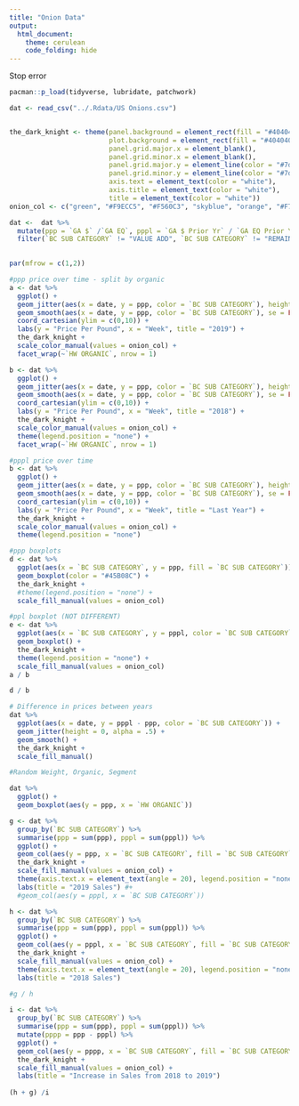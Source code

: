 ```yaml
---
title: "Onion Data"
output: 
  html_document:
    theme: cerulean
    code_folding: hide
---
```



Stop error
```r
pacman::p_load(tidyverse, lubridate, patchwork)

dat <- read_csv("../.Rdata/US Onions.csv")


the_dark_knight <- theme(panel.background = element_rect(fill = "#404040"),    # This is my theme I will use 
                         plot.background = element_rect(fill = "#404040"),
                         panel.grid.major.x = element_blank(),
                         panel.grid.minor.x = element_blank(),
                         panel.grid.major.y = element_line(color = "#7d7c7b"),
                         panel.grid.minor.y = element_line(color = "#7d7c7b"),
                         axis.text = element_text(color = "white"),
                         axis.title = element_text(color = "white"),
                         title = element_text(color = "white"))
onion_col <- c("green", "#F9ECC5", "#F560C3", "skyblue", "orange", "#F7F6F3", "#F7EF43")

```

```r
dat <-  dat %>% 
  mutate(ppp = `GA $` /`GA EQ`, pppl = `GA $ Prior Yr` / `GA EQ Prior Yr`, date = ymd(Week)) %>% 
  filter(`BC SUB CATEGORY` != "VALUE ADD", `BC SUB CATEGORY` != "REMAINING ONIONS", `BC SUB CATEGORY` != "MIXED ONIONS", ppp < 60, pppl < 50)
  

par(mfrow = c(1,2))
```


```r
#ppp price over time - split by organic
a <- dat %>% 
  ggplot() +
  geom_jitter(aes(x = date, y = ppp, color = `BC SUB CATEGORY`), height = 0, alpha = .5) +
  geom_smooth(aes(x = date, y = ppp, color = `BC SUB CATEGORY`), se = FALSE, size = 2) +
  coord_cartesian(ylim = c(0,10)) +
  labs(y = "Price Per Pound", x = "Week", title = "2019") +
  the_dark_knight +
  scale_color_manual(values = onion_col) +
  facet_wrap(~`HW ORGANIC`, nrow = 1) 

b <- dat %>% 
  ggplot() +
  geom_jitter(aes(x = date, y = ppp, color = `BC SUB CATEGORY`), height = 0, alpha = .5) +
  geom_smooth(aes(x = date, y = ppp, color = `BC SUB CATEGORY`), se = FALSE, size = 2) +
  coord_cartesian(ylim = c(0,10)) +
  labs(y = "Price Per Pound", x = "Week", title = "2018") +
  the_dark_knight +
  scale_color_manual(values = onion_col) +
  theme(legend.position = "none") +
  facet_wrap(~`HW ORGANIC`, nrow = 1) 

#pppl price over time
b <- dat %>% 
  ggplot() +
  geom_jitter(aes(x = date, y = ppp, color = `BC SUB CATEGORY`), height = 0, alpha = .5) +
  geom_smooth(aes(x = date, y = ppp, color = `BC SUB CATEGORY`), se = FALSE, size = 2) +
  coord_cartesian(ylim = c(0,10)) +
  labs(y = "Price Per Pound", x = "Week", title = "Last Year") +
  the_dark_knight +
  scale_color_manual(values = onion_col) +
  theme(legend.position = "none")

#ppp boxplots
d <- dat %>% 
  ggplot(aes(x = `BC SUB CATEGORY`, y = ppp, fill = `BC SUB CATEGORY`)) +
  geom_boxplot(color = "#45B08C") +
  the_dark_knight +
  #theme(legend.position = "none") +
  scale_fill_manual(values = onion_col)
```


```r
#ppl boxplot (NOT DIFFERENT)
e <- dat %>% 
  ggplot(aes(x = `BC SUB CATEGORY`, y = pppl, color = `BC SUB CATEGORY`, fill = `BC SUB CATEGORY`)) +
  geom_boxplot() +
  the_dark_knight +
  theme(legend.position = "none") +
  scale_fill_manual(values = onion_col)
a / b

d / b

# Difference in prices between years
dat %>% 
  ggplot(aes(x = date, y = pppl - ppp, color = `BC SUB CATEGORY`)) +
  geom_jitter(height = 0, alpha = .5) +
  geom_smooth() +
  the_dark_knight +
  scale_fill_manual()

#Random Weight, Organic, Segment

dat %>% 
  ggplot() +
  geom_boxplot(aes(y = ppp, x = `HW ORGANIC`))
```


```r
g <- dat %>% 
  group_by(`BC SUB CATEGORY`) %>% 
  summarise(ppp = sum(ppp), pppl = sum(pppl)) %>% 
  ggplot() +
  geom_col(aes(y = ppp, x = `BC SUB CATEGORY`, fill = `BC SUB CATEGORY`)) +
  the_dark_knight +
  scale_fill_manual(values = onion_col) +
  theme(axis.text.x = element_text(angle = 20), legend.position = "none") +
  labs(title = "2019 Sales") #+
  #geom_col(aes(y = pppl, x = `BC SUB CATEGORY`))

h <- dat %>% 
  group_by(`BC SUB CATEGORY`) %>% 
  summarise(ppp = sum(ppp), pppl = sum(pppl)) %>% 
  ggplot() +
  geom_col(aes(y = pppl, x = `BC SUB CATEGORY`, fill = `BC SUB CATEGORY`)) +
  the_dark_knight +
  scale_fill_manual(values = onion_col) +
  theme(axis.text.x = element_text(angle = 20), legend.position = "none") +
  labs(title = "2018 Sales")

#g / h

i <- dat %>% 
  group_by(`BC SUB CATEGORY`) %>% 
  summarise(ppp = sum(ppp), pppl = sum(pppl)) %>% 
  mutate(pppp = ppp - pppl) %>% 
  ggplot() +
  geom_col(aes(y = pppp, x = `BC SUB CATEGORY`, fill = `BC SUB CATEGORY`)) +
  the_dark_knight +
  scale_fill_manual(values = onion_col) +
  labs(title = "Increase in Sales from 2018 to 2019")
  
(h + g) /i
 
```

